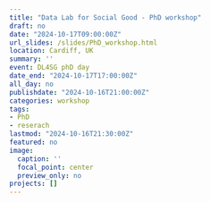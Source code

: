 ```yaml
---
title: "Data Lab for Social Good - PhD workshop"
draft: no
date: "2024-10-17T09:00:00Z"
url_slides: /slides/PhD_workshop.html
location: Cardiff, UK
summary: ''
event: DL4SG phD day
date_end: "2024-10-17T17:00:00Z"
all_day: no
publishdate: "2024-10-16T21:00:00Z"
categories: workshop
tags:
- PhD
- reserach
lastmod: "2024-10-16T21:30:00Z"
featured: no
image:
  caption: ''
  focal_point: center
  preview_only: no
projects: []
---
```

